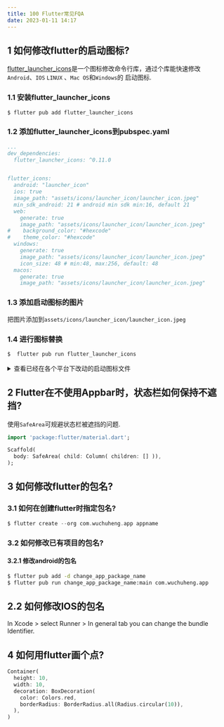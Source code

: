 ```yaml
---
title: 100 Flutter常见FQA
date: 2023-01-11 14:17
---
```


## 1 如何修改flutter的启动图标?
[flutter_launcher_icons](https://pub.dev/packages/flutter_launcher_icons)是一个图标修改命令行库，通过个库能快速修改`Android`、`IOS` `LINUX` 、`Mac OS`和`Windows`的
启动图标.
### 1.1 安装flutter_launcher_icons
```bash 
$ flutter pub add flutter_launcher_icons
```

### 1.2 添加flutter_launcher_icons到pubspec.yaml
```yaml
...
dev_dependencies:
  flutter_launcher_icons: ^0.11.0


flutter_icons:
  android: "launcher_icon"
  ios: true
  image_path: "assets/icons/launcher_icon/launcher_icon.jpeg"
  min_sdk_android: 21 # android min sdk min:16, default 21
  web:
    generate: true
    image_path: "assets/icons/launcher_icon/launcher_icon.jpeg"
#    background_color: "#hexcode"
#    theme_color: "#hexcode"
  windows:
    generate: true
    image_path: "assets/icons/launcher_icon/launcher_icon.jpeg"
    icon_size: 48 # min:48, max:256, default: 48
  macos:
    generate: true
    image_path: "assets/icons/launcher_icon/launcher_icon.jpeg"
```

### 1.3 添加启动图标的图片

把图片添加到`assets/icons/launcher_icon/launcher_icon.jpeg`


### 1.4 进行图标替换
```bash
$  flutter pub run flutter_launcher_icons 

```

<details>
<summary>查看已经在各个平台下改动的启动图标文件</summary>

```bash
$ git status
On branch master
Changes not staged for commit:
  (use "git add <file>..." to update what will be committed)
    (use "git restore <file>..." to discard changes in working directory)
    modified:   android/app/src/main/AndroidManifest.xml
    modified:   ios/Runner/Assets.xcassets/AppIcon.appiconset/Icon-App-1024x1024@1x.png
    modified:   ios/Runner/Assets.xcassets/AppIcon.appiconset/Icon-App-20x20@1x.png
    modified:   ios/Runner/Assets.xcassets/AppIcon.appiconset/Icon-App-20x20@2x.png
    modified:   ios/Runner/Assets.xcassets/AppIcon.appiconset/Icon-App-20x20@3x.png
    modified:   ios/Runner/Assets.xcassets/AppIcon.appiconset/Icon-App-29x29@1x.png
    modified:   ios/Runner/Assets.xcassets/AppIcon.appiconset/Icon-App-29x29@2x.png
    modified:   ios/Runner/Assets.xcassets/AppIcon.appiconset/Icon-App-29x29@3x.png
    modified:   ios/Runner/Assets.xcassets/AppIcon.appiconset/Icon-App-40x40@1x.png
    modified:   ios/Runner/Assets.xcassets/AppIcon.appiconset/Icon-App-40x40@2x.png
    modified:   ios/Runner/Assets.xcassets/AppIcon.appiconset/Icon-App-40x40@3x.png
    modified:   ios/Runner/Assets.xcassets/AppIcon.appiconset/Icon-App-60x60@2x.png
    modified:   ios/Runner/Assets.xcassets/AppIcon.appiconset/Icon-App-60x60@3x.png
    modified:   ios/Runner/Assets.xcassets/AppIcon.appiconset/Icon-App-76x76@1x.png
    modified:   ios/Runner/Assets.xcassets/AppIcon.appiconset/Icon-App-76x76@2x.png
    modified:   ios/Runner/Assets.xcassets/AppIcon.appiconset/Icon-App-83.5x83.5@2x.png
    modified:   macos/Runner/Assets.xcassets/AppIcon.appiconset/Contents.json
    modified:   macos/Runner/Assets.xcassets/AppIcon.appiconset/app_icon_1024.png
    modified:   macos/Runner/Assets.xcassets/AppIcon.appiconset/app_icon_128.png
    modified:   macos/Runner/Assets.xcassets/AppIcon.appiconset/app_icon_16.png
    modified:   macos/Runner/Assets.xcassets/AppIcon.appiconset/app_icon_256.png
    modified:   macos/Runner/Assets.xcassets/AppIcon.appiconset/app_icon_32.png
    modified:   macos/Runner/Assets.xcassets/AppIcon.appiconset/app_icon_512.png
    modified:   macos/Runner/Assets.xcassets/AppIcon.appiconset/app_icon_64.png
    modified:   pubspec.lock
    modified:   pubspec.yaml
    modified:   web/favicon.png
    modified:   web/icons/Icon-192.png
    modified:   web/icons/Icon-512.png
    modified:   web/icons/Icon-maskable-192.png
    modified:   web/icons/Icon-maskable-512.png
    modified:   web/manifest.json
    modified:   windows/runner/resources/app_icon.ico
```
        
</details>


## 2 Flutter在不使用Appbar时，状态栏如何保持不遮挡?

使用`SafeArea`可规避状态栏被遮挡的问题. 

```dart
import 'package:flutter/material.dart';

Scaffold(
  body: SafeArea( child: Column( children: [] )),
);

```

## 3 如何修改flutter的包名?
### 3.1 如何在创建flutter时指定包名?


``` dart title="如想要创建一个应用的包名: com.wuchuheng.app"
$ flutter create --org com.wuchuheng.app appname
```

### 3.2 如何修改已有项目的包名?

#### 3.2.1 修改android的包名

```bash
$ flutter pub add -d change_app_package_name
$ flutter pub run change_app_package_name:main com.wuchuheng.app
```
## 2.2 如何修改IOS的包名
In Xcode > select Runner > In general tab you can change the bundle Identifier.

## 4 如何用flutter画个点? 

```dart
Container(
  height: 10,
  width: 10,
  decoration: BoxDecoration(
    color: Colors.red,
    borderRadius: BorderRadius.all(Radius.circular(10)),
  ),
)

```

